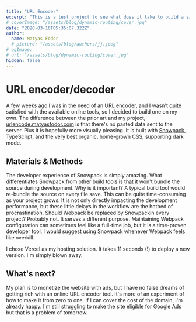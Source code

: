 ```yaml
---
title: "URL Encoder"
excerpt: "This is a test project to see what does it take to build a simple developer utility"
# coverImage: "/assets/blog/dynamic-routing/cover.jpg"
date: "2020-03-16T05:35:07.322Z"
author:
  name: Matyas Fodor
  # picture: "/assets/blog/authors/jj.jpeg"
# ogImage:
# url: "/assets/blog/dynamic-routing/cover.jpg"
hidden: false
---
```


# URL encoder/decoder

A few weeks ago I was in the need of an URL encoder, and I wasn't quite satisfied with the available online tools, so I decided to build one on my own. The difference between the prior art and my project, [urlencode.matyasfodor.com](https://urlencode.matyasfodor.com) is that there's no pasted data sent to the server. Plus it is hopefully more visually pleasing. It is built with [Snowpack](https://www.snowpack.dev), TypeScript, and the very best organic, home-grown CSS, supporting dark mode.

## Materials & Methods

The developer experience of Snowpack is simply amazing. What differentiates Snowpack from other build tools is that it won't bundle the source during development. Why is it important? A typical build tool would re-bundle the source on every file save. This can be quite time-consuming as your project grows. It is not only directly impacting the development performance, but these little delays in the workflow are the hotbed of procrastination. Should Webpack be replaced by Snowpackin every project? Probably not. It serves a different purpose. Maintaining Webpack configuration can sometimes feel like a full-time job, but it is a time-proven developer tool. I would suggest using Snowpack whenever Webpack feels like overkill.

I chose Vercel as my hosting solution. It takes 11 seconds (!) to deploy a new version. I'm simply blown away.

## What's next?

My plan is to monetize the website with ads, but I have no false dreams of getting rich with an online URL encoder tool. It's more of an experiment of how to make it from zero to one. If I can cover the cost of the domain, I'm already happy. I'm still struggling to make the site eligible for Google Ads but that is a problem of tomorrow.
